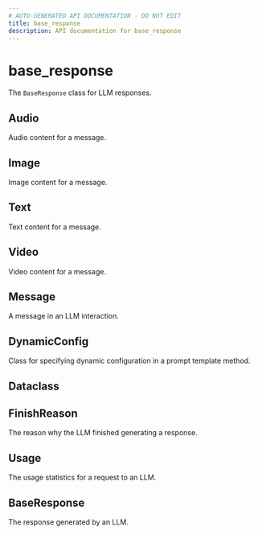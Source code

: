```yaml
---
# AUTO-GENERATED API DOCUMENTATION - DO NOT EDIT
title: base_response
description: API documentation for base_response
---
```


# base_response

The `BaseResponse` class for LLM responses.

## <ApiType type="Alias" path="responses/base_response/index" symbolName="Audio" /> Audio

Audio content for a message.

## <ApiType type="Alias" path="responses/base_response/index" symbolName="Image" /> Image

Image content for a message.

## <ApiType type="Alias" path="responses/base_response/index" symbolName="Text" /> Text

Text content for a message.

## <ApiType type="Alias" path="responses/base_response/index" symbolName="Video" /> Video

Video content for a message.

## <ApiType type="Alias" path="responses/base_response/index" symbolName="Message" /> Message

A message in an LLM interaction.

## <ApiType type="Alias" path="responses/base_response/index" symbolName="DynamicConfig" /> DynamicConfig

Class for specifying dynamic configuration in a prompt template method.

## <ApiType type="Alias" path="responses/base_response/index" symbolName="Dataclass" /> Dataclass

## <ApiType type="Alias" path="responses/base_response/index" symbolName="FinishReason" /> FinishReason

The reason why the LLM finished generating a response.

## <ApiType type="Alias" path="responses/base_response/index" symbolName="Usage" /> Usage

The usage statistics for a request to an LLM.

## <ApiType type="Class" path="responses/base_response/index" symbolName="BaseResponse" /> BaseResponse

The response generated by an LLM.

